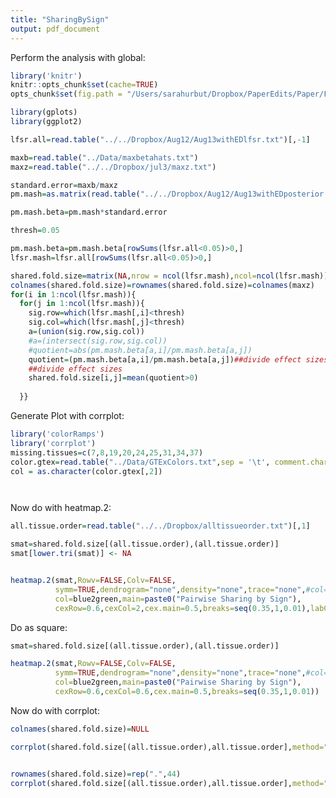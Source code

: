 ```yaml
---
title: "SharingBySign"
output: pdf_document
---
```


Perform the analysis with global:
```r
library('knitr')
knitr::opts_chunk$set(cache=TRUE)
opts_chunk$set(fig.path = "/Users/sarahurbut/Dropbox/PaperEdits/Paper/Figures/") 
```

```r
library(gplots)
library(ggplot2)

lfsr.all=read.table("../../Dropbox/Aug12/Aug13withEDlfsr.txt")[,-1]

maxb=read.table("../Data/maxbetahats.txt")
maxz=read.table("../../Dropbox/jul3/maxz.txt")

standard.error=maxb/maxz
pm.mash=as.matrix(read.table("../../Dropbox/Aug12/Aug13withEDposterior.means.txt")[,-1])

pm.mash.beta=pm.mash*standard.error

```

```r
thresh=0.05

pm.mash.beta=pm.mash.beta[rowSums(lfsr.all<0.05)>0,]
lfsr.mash=lfsr.all[rowSums(lfsr.all<0.05)>0,]

shared.fold.size=matrix(NA,nrow = ncol(lfsr.mash),ncol=ncol(lfsr.mash))
colnames(shared.fold.size)=rownames(shared.fold.size)=colnames(maxz)
for(i in 1:ncol(lfsr.mash)){
  for(j in 1:ncol(lfsr.mash)){
    sig.row=which(lfsr.mash[,i]<thresh)
    sig.col=which(lfsr.mash[,j]<thresh)
    a=(union(sig.row,sig.col))
    #a=(intersect(sig.row,sig.col))
    #quotient=abs(pm.mash.beta[a,i]/pm.mash.beta[a,j])
    quotient=(pm.mash.beta[a,i]/pm.mash.beta[a,j])##divide effect sizes
    ##divide effect sizes
    shared.fold.size[i,j]=mean(quotient>0)
   
  }}

````

Generate Plot with corrplot:

```r
library('colorRamps')
library('corrplot')
missing.tissues=c(7,8,19,20,24,25,31,34,37)
color.gtex=read.table("../Data/GTExColors.txt",sep = '\t', comment.char = '')[-missing.tissues,]
col = as.character(color.gtex[,2])




```

Now do with heatmap.2:

```r
all.tissue.order=read.table("../../Dropbox/alltissueorder.txt")[,1]

smat=shared.fold.size[(all.tissue.order),(all.tissue.order)]
smat[lower.tri(smat)] <- NA


heatmap.2(smat,Rowv=FALSE,Colv=FALSE,
          symm=TRUE,dendrogram="none",density="none",trace="none",#col=redblue,
          col=blue2green,main=paste0("Pairwise Sharing by Sign"),
          cexRow=0.6,cexCol=2,cex.main=0.5,breaks=seq(0.35,1,0.01),labCol=NA)

```

Do as square:

```r

smat=shared.fold.size[(all.tissue.order),(all.tissue.order)]

heatmap.2(smat,Rowv=FALSE,Colv=FALSE,
          symm=TRUE,dendrogram="none",density="none",trace="none",#col=redblue,
          col=blue2green,main=paste0("Pairwise Sharing by Sign"),
          cexRow=0.6,cexCol=0.6,cex.main=0.5,breaks=seq(0.35,1,0.01))

```

Now do with corrplot:

```r
colnames(shared.fold.size)=NULL

corrplot(shared.fold.size[(all.tissue.order),all.tissue.order],method="color",type="upper",cl.lim=c(0,1),tl.col=col[all.tissue.order],tl.cex=0.6,col=c(blue2green(256),blue2green(256)),main="")


rownames(shared.fold.size)=rep(".",44)
corrplot(shared.fold.size[(all.tissue.order),all.tissue.order],method="color",type="upper",cl.lim=c(0,1),tl.col=col[all.tissue.order],tl.cex=8,col=c(blue2green(256),blue2green(256)),main="")
```


